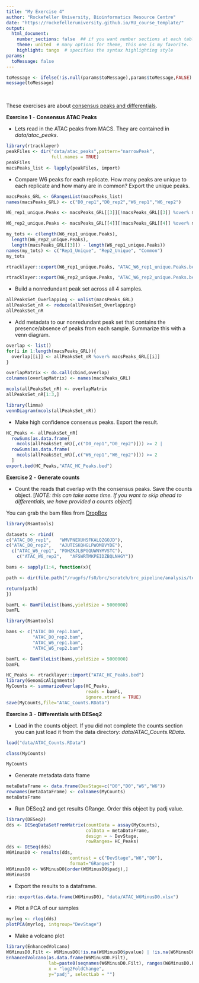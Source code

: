 ```yaml
---
title: "My Exercise 4"
author: "Rockefeller University, Bioinformatics Resource Centre"
date: "https://rockefelleruniversity.github.io/RU_course_template/"
output: 
  html_document:
    number_sections: false  ## if you want number sections at each table header
    theme: united  # many options for theme, this one is my favorite.
    highlight: tango  # specifies the syntax highlighting style
params:
  toMessage: false    
---
```


```r
toMessage <- ifelse(!is.null(params$toMessage),params$toMessage,FALSE)
message(toMessage)
```


<p>&nbsp;</p>
These exercises are about [consensus peaks and differentials](https://rockefelleruniversity.github.io/ATAC.Cut-Run.ChIP/presentations/singlepage/Session4.html). 

**Exercise 1** - **Consensus ATAC Peaks**

- Lets read in the ATAC peaks from MACS. They are contained in *data/atac_peaks*.

```r
library(rtracklayer)
peakFiles <- dir("data/atac_peaks",pattern="narrowPeak",
                 full.names = TRUE)
peakFiles
macsPeaks_list <- lapply(peakFiles, import)
```

- Compare W6 peaks for each replicate. How many peaks are unique to each replicate and how many are in common? Export the unique peaks.

```r
macsPeaks_GRL <- GRangesList(macsPeaks_list)
names(macsPeaks_GRL) <- c("D0_rep1","D0_rep2","W6_rep1","W6_rep2")

W6_rep1_unique.Peaks <- macsPeaks_GRL[[3]][!macsPeaks_GRL[[3]] %over% macsPeaks_GRL[[4]]]

W6_rep2_unique.Peaks <- macsPeaks_GRL[[4]][!macsPeaks_GRL[[4]] %over% macsPeaks_GRL[[3]]]

my_tots <- c(length(W6_rep1_unique.Peaks),
  length(W6_rep2_unique.Peaks),
  length(macsPeaks_GRL[[3]]) - length(W6_rep1_unique.Peaks))
names(my_tots) <- c("Rep1_Unique", "Rep2_Unique", "Common")
my_tots

rtracklayer::export(W6_rep1_unique.Peaks, "ATAC_W6_rep1_unique.Peaks.bed")

rtracklayer::export(W6_rep2_unique.Peaks, "ATAC_W6_rep2_unique.Peaks.bed")

```

- Build a nonredundant peak set across all 4 samples.

```r
allPeaksSet_Overlapping <- unlist(macsPeaks_GRL)
allPeaksSet_nR <- reduce(allPeaksSet_Overlapping)
allPeaksSet_nR
```

- Add metadata to our nonredundant peak set that contains the presence/absence of peaks from each sample. Summarize this with a venn diagram.

```r
overlap <- list()
for(i in 1:length(macsPeaks_GRL)){
  overlap[[i]] <- allPeaksSet_nR %over% macsPeaks_GRL[[i]]
}

overlapMatrix <- do.call(cbind,overlap)
colnames(overlapMatrix) <- names(macsPeaks_GRL)

mcols(allPeaksSet_nR) <- overlapMatrix
allPeaksSet_nR[1:3,]

library(limma)
vennDiagram(mcols(allPeaksSet_nR))

```

- Make high confidence consensus peaks. Export the result.

```r
HC_Peaks <- allPeaksSet_nR[
  rowSums(as.data.frame(
    mcols(allPeaksSet_nR)[,c("D0_rep1","D0_rep2")])) >= 2 |
  rowSums(as.data.frame(
    mcols(allPeaksSet_nR)[,c("W6_rep1","W6_rep2")])) >= 2  
  ]
export.bed(HC_Peaks,"ATAC_HC_Peaks.bed")
```

**Exercise 2** - **Generate counts**

- Count the reads that overlap with the consensus peaks. Save the counts object. [*NOTE: this can take some time. If you want to skip ahead to differentials, we have provided a counts object*]

You can grab the bam files from [DropBox](https://www.dropbox.com/scl/fo/djmhor06m81834htwoyjq/ABJceYBLkW6c3lRr3du5-G8?rlkey=ekvoe21gjn70cf9ak5yuqn12t&st=uu1hppq3&dl=0)

```r

library(Rsamtools)

datasets <- rbind(
c("ATAC_D0_rep1",	"WMVPNEXUHSFKALQZGOJD"),
c("ATAC_D0_rep2",	"AJUTISKQHGLPWOMBVYDE"),
  c("ATAC_W6_rep1",	"FOHZKJLBPGQUWNYMVSTC"),
    c("ATAC_W6_rep2",	"AFSWRTMKPEIDZBQLNHGY"))

bams <- sapply(1:4, function(x){

path <- dir(file.path("/rugpfs/fs0/brc/scratch/brc_pipeline/analysis/testBRC_Shiny/",datasets[x,2],"workflow_data","BAM"), pattern=".bam$", full.names=T)

return(path)
})

bamFL <- BamFileList(bams,yieldSize = 5000000)
bamFL
```

```r

library(Rsamtools)

bams <- c("ATAC_D0_rep1.bam",
          "ATAC_D0_rep2.bam",
          "ATAC_W6_rep1.bam",
          "ATAC_W6_rep2.bam")

bamFL <- BamFileList(bams,yieldSize = 5000000)
bamFL
```

```r
HC_Peaks <- rtracklayer::import("ATAC_HC_Peaks.bed")
library(GenomicAlignments)
MyCounts <- summarizeOverlaps(HC_Peaks,
                              reads = bamFL,
                              ignore.strand = TRUE)
save(MyCounts,file="ATAC_Counts.RData")

```


**Exercise 3** - **Differentials with DESeq2**

- Load in the counts object. If you did not complete the counts section you can just load it from the data directory: *data/ATAC_Counts.RData*. 

```r
load("data/ATAC_Counts.RData")

class(MyCounts)

MyCounts
```

- Generate metadata data frame

```r
metaDataFrame <- data.frame(DevStage=c("D0","D0","W6","W6"))
rownames(metaDataFrame) <- colnames(MyCounts)
metaDataFrame
```

- Run DESeq2 and get results GRange. Order this object by padj value.

```r
library(DESeq2)
dds <- DESeqDataSetFromMatrix(countData = assay(MyCounts),
                              colData = metaDataFrame,
                              design = ~ DevStage,
                              rowRanges= HC_Peaks)
dds <- DESeq(dds)
W6MinusD0 <- results(dds,
                        contrast = c("DevStage","W6","D0"),
                        format="GRanges")
W6MinusD0 <- W6MinusD0[order(W6MinusD0$padj),]
W6MinusD0
```

- Export the results to a dataframe.

```r

rio::export(as.data.frame(W6MinusD0), "data/ATAC_W6MinusD0.xlsx")
```

- Plot a PCA of our samples

```r
myrlog <- rlog(dds)
plotPCA(myrlog, intgroup="DevStage")
```

- Make a volcano plot

```r
library(EnhancedVolcano)
W6MinusD0.Filt <- W6MinusD0[!is.na(W6MinusD0$pvalue) | !is.na(W6MinusD0$padj)]
EnhancedVolcano(as.data.frame(W6MinusD0.Filt),
                lab=paste0(seqnames(W6MinusD0.Filt), ranges(W6MinusD0.Filt)),
                x = "log2FoldChange",
                y="padj", selectLab = "")
```